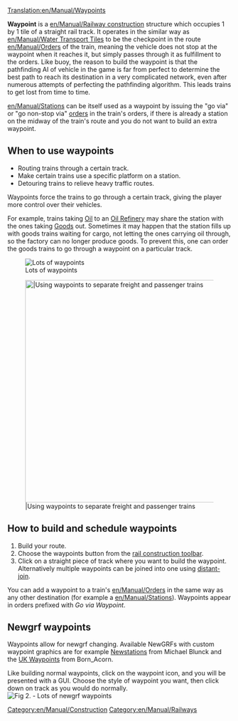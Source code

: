 [[Translation:en/Manual/Waypoints]]

'''Waypoint''' is a [[en/Manual/Railway construction]] structure which occupies 1 by 1 tile of a straight rail track. It operates in the similar way as [[en/Manual/Water Transport Tiles]] to be the checkpoint in the route [[en/Manual/Orders]] of the train, meaning the vehicle does not stop at the waypoint when it reaches it, but simply passes through it as fulfillment to the orders. Like buoy, the reason to build the waypoint is that the pathfinding AI of vehicle in the game is far from perfect to determine the best path to reach its destination in a very complicated network, even after numerous attempts of perfecting the pathfinding algorithm. This leads trains to get lost from time to time.

[[en/Manual/Stations]] can be itself used as a waypoint by issuing the "go via" or "go non-stop via" [[en/Manual/Orders#stopping-options|orders]] in the train's orders, if there is already a station on the midway of the train's route and you do not want to build an extra waypoint.

==When to use waypoints==
* Routing trains through a certain track.
* Make certain trains use a specific platform on a station.
* Detouring trains to relieve heavy traffic routes.

Waypoints force the trains to go through a certain track, giving the player more control over their vehicles.

For example, trains taking [[Oil]] to an [[Oil Refinery]] may share the station with the ones taking [[Goods]] out. Sometimes it may happen that the station fills up with goods trains waiting for cargo, not letting the ones carrying oil through, so the factory can no longer produce goods. To prevent this, one can order the goods trains to go through a waypoint on a particular track.

[[File:en/Manual/Checkpoints.png|center|frame|Lots of waypoints]]

[[File:en/Manual/Waypoints.png|center|thumb|500px||Using waypoints to separate freight and passenger trains]]

==How to build and schedule waypoints==

# Build your route.
# Choose the waypoints button from the [[en/Manual/Railway construction#railway-construction-toolbar|rail construction toolbar]].
# Click on a straight piece of track where you want to build the waypoint. Alternatively multiple waypoints can be joined into one using [[en/Archive/Manual/Settings/Distant-join stations|distant-join]].

You can add a waypoint to a train's [[en/Manual/Orders]] in the same way as any other destination (for example a [[en/Manual/Stations]]). Waypoints appear in orders prefixed with ''Go via Waypoint''.

== Newgrf waypoints ==
Waypoints allow for newgrf changing. Available NewGRFs with custom waypoint graphics are for example [http://grfcrawler.tt-forums.net/details.php?do=details&id=13 Newstations] from Michael Blunck and the [http://grfcrawler.tt-forums.net/details.php?do=details&id=104 UK Waypoints] from Born_Acorn.

Like building normal waypoints, click on the waypoint icon, and you will be presented with a GUI. Choose the style of waypoint you want, then click down on track as you would do normally.
[[File:en/Manual/Newgrfwayp.png|center|frame|Fig 2. - Lots of newgrf waypoints]]

[[Category:en/Manual/Construction]]
[[Category:en/Manual/Railways]]